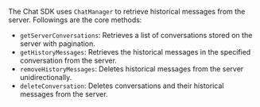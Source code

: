 <PlatformWrapper platform="web">

The Chat SDK uses `ChatManager` to retrieve historical messages from the server. Followings are the core methods:

- `getServerConversations`: Retrieves a list of conversations stored on the server with pagination.
- `getHistoryMessages`: Retrieves the historical messages in the specified conversation from the server.
- `removeHistoryMessages`: Deletes historical messages from the server unidirectionally.
- `deleteConversation`: Deletes conversations and their historical messages from the server.

</PlatformWrapper>